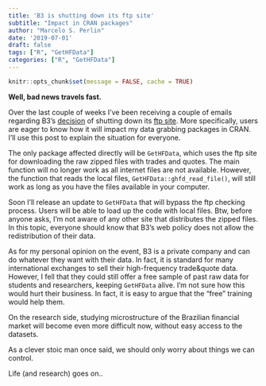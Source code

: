 ```yaml
---
title: 'B3 is shutting down its ftp site'
subtitle: "Impact in CRAN packages"
author: "Marcelo S. Perlin"
date: '2019-07-01'
draft: false
tags: ["R", "GetHFData"]
categories: ["R", "GetHFData"]
---
```


```r
knitr::opts_chunk$set(message = FALSE, cache = TRUE)
```

**Well, bad news travels fast. **

Over the last couple of weeks I've been receiving a couple of emails regarding B3's [decision](http://www.b3.com.br/data/files/40/76/60/59/745666102F630666AC094EA8/CE%20018-2019%20-%20Prorroga%C3%A7%C3%A3o%20do%20Prazo%20de%20Desativa%C3%A7%C3%A3o%20do%20Servior%20FTP.pdf) of shutting down its [ftp site](ftp://ftp.bmf.com.br/). More specifically, users are eager to know how it will impact my data grabbing packages in CRAN. I'll use this post to explain the situation for everyone.

The only package affected directly will be `GetHFData`, which uses the ftp site for downloading the raw zipped files with trades and quotes. The main function will no longer work as all internet files are not available. However, the function that reads the local files, `GetHFData::ghfd_read_file()`, will still work as long as you have the files available in your computer. 

Soon I'll release an update to `GetHFData` that will bypass the ftp checking process. Users will be able to load up the code with local files. Btw, before anyone asks, I'm not aware of any other site that distributes the zipped files. In this topic, everyone should know that B3's web policy does not allow the redistribution of their data. 

As for my personal opinion on the event, B3 is a private company and can do whatever they want with their data. In fact, it is standard for many international exchanges to sell their high-frequency trade&quote data. However, I fell that they could still offer a free sample of past raw data for students and researchers, keeping `GetHFData` alive. I'm not sure how this would hurt their business. In fact, it is easy to argue that the "free" training would help them. 

On the research side, studying microstructure of the Brazilian financial market will become even more difficult now, without easy access to the datasets. 

As a clever stoic man once said, we should only worry about things we can control. 

Life (and research) goes on..

